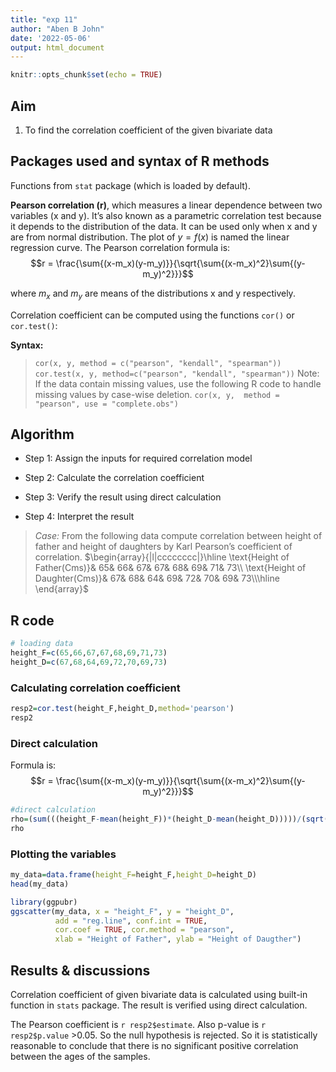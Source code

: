 ```yaml
---
title: "exp 11"
author: "Aben B John"
date: '2022-05-06'
output: html_document
---
```


```r
knitr::opts_chunk$set(echo = TRUE)
```

## Aim

1. To find the correlation coefficient of the given bivariate data

## Packages used and syntax of R methods

Functions from `stat` package (which is loaded by default). 

**Pearson correlation (r)**, which measures a linear dependence between two variables (x and y). It’s also known as a parametric correlation test because it depends to the distribution of the data. It can be used only when x and y are from normal distribution. The plot of $y = f(x)$ is named the linear regression curve. The Pearson correlation formula is:
$$r = \frac{\sum{(x-m_x)(y-m_y)}}{\sqrt{\sum{(x-m_x)^2}\sum{(y-m_y)^2}}}$$ 

where $m_x$ and $m_y$ are means of the distributions x and y respectively.

Correlation coefficient can be computed using the functions `cor()` or `cor.test()`:

**Syntax:**

> `cor(x, y, method = c("pearson", "kendall", "spearman"))`
 `cor.test(x, y, method=c("pearson", "kendall", "spearman"))`
>Note: If the data contain missing values, use the following R code to handle missing values by case-wise deletion.
`cor(x, y,  method = "pearson", use = "complete.obs")`

## Algorithm

* Step 1: Assign the inputs for required correlation model

* Step 2: Calculate the correlation coefficient

* Step 3: Verify the result using direct calculation

* Step 4: Interpret the result


>*Case:*  From the following data compute correlation between height of father and height of daughters by Karl Pearson's coefficient of correlation.
$\begin{array}{|l|cccccccc|}\hline
\text{Height of Father(Cms)}& 65& 66& 67& 67& 68& 69& 71& 73\\
\text{Height of Daughter(Cms)}& 67& 68& 64& 69& 72& 70& 69& 73\\\hline
\end{array}$


## R code

```r
# loading data
height_F=c(65,66,67,67,68,69,71,73)
height_D=c(67,68,64,69,72,70,69,73)
```



### Calculating correlation coefficient

```r
resp2=cor.test(height_F,height_D,method='pearson')
resp2
```

### Direct calculation

Formula is: $$r = \frac{\sum{(x-m_x)(y-m_y)}}{\sqrt{\sum{(x-m_x)^2}\sum{(y-m_y)^2}}}$$ 

```r
#direct calculation
rho=(sum(((height_F-mean(height_F))*(height_D-mean(height_D)))))/(sqrt(sum((height_F-mean(height_F))^2)*(sum((height_D-mean(height_D))^2))))
rho
```

### Plotting the variables
```r
my_data=data.frame(height_F=height_F,height_D=height_D)
head(my_data)
```



```r
library(ggpubr)
ggscatter(my_data, x = "height_F", y = "height_D", 
          add = "reg.line", conf.int = TRUE, 
          cor.coef = TRUE, cor.method = "pearson",
          xlab = "Height of Father", ylab = "Height of Daugther")
```



## Results & discussions

Correlation coefficient of given bivariate data is calculated using built-in function in `stats` package. The result is verified using direct calculation.

The Pearson coefficient is `r resp2$estimate`. Also p-value is `r resp2$p.value ` >0.05. So the null hypothesis is rejected. So it is statistically reasonable to conclude that there is no significant positive correlation between the ages of the samples.
